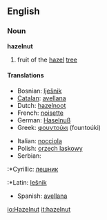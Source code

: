 ==English==
===Noun===
'''hazelnut'''
# fruit of the [[hazel]] [[tree]]
====Translations====
{{top}}
*Bosnian: [[ǉešnik#Bosnian|ǉešnik]] {{m}}
*[[Catalan]]: [[avellana]] {{f}}
*Dutch: [[hazelnoot]] {{f}}
*French: [[noisette]] {{f}}
*German: [[Haselnuß]] {{f}}
*Greek: [[φουντούκι]] (fountoúki) {{n}}
{{mid}}
*Italian: [[nocciola]] {{f}}
*Polish: [[orzech laskowy]] {{m}}
*Serbian:
:*Cyrillic: [[лешник#Serbian|лешник]] {{m}}
:*Latin: [[lešnik#Serbian|lešnik]] {{m}}
*Spanish: [[avellana]] {{f}}
{{bottom}}

[[io:Hazelnut]]
[[it:hazelnut]]